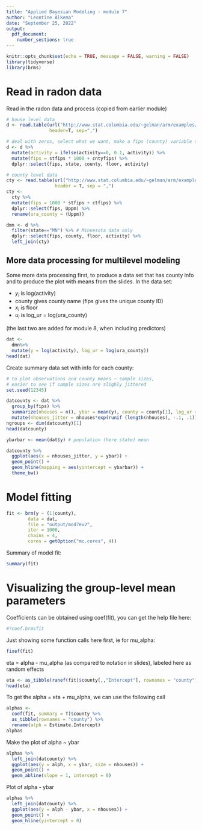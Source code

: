 ```yaml
---
title: "Applied Bayesian Modeling - module 7"
author: "Leontine Alkema"
date: "September 25, 2022"
output: 
  pdf_document:
    number_sections: true
---
```


```r
knitr::opts_chunk$set(echo = TRUE, message = FALSE, warning = FALSE)
library(tidyverse)
library(brms)
```

# Read in radon data 
Read in the radon data and process (copied from earlier module)
```r
# house level data
d <- read.table(url("http://www.stat.columbia.edu/~gelman/arm/examples/radon/srrs2.dat"), 
                header=T, sep=",")

# deal with zeros, select what we want, make a fips (county) variable to match on 
d <- d %>% 
  mutate(activity = ifelse(activity==0, 0.1, activity)) %>% 
  mutate(fips = stfips * 1000 + cntyfips) %>%   
  dplyr::select(fips, state, county, floor, activity)

# county level data
cty <- read.table(url("http://www.stat.columbia.edu/~gelman/arm/examples/radon/cty.dat"), 
                  header = T, sep = ",")
cty <- 
  cty %>% 
  mutate(fips = 1000 * stfips + ctfips) %>% 
  dplyr::select(fips, Uppm) %>%
  rename(ura_county = (Uppm))

dmn <- d %>% 
  filter(state=="MN") %>% # Minnesota data only
  dplyr::select(fips, county, floor, activity) %>% 
  left_join(cty) 

```



## More data processing for multilevel modeling

Some more data processing first, to produce a data set that has county info and to produce the plot with means from the slides. In the data set:

- $y_i$ is log(activity)
- county gives county name (fips gives the unique county ID)
- $x_i$ is floor
- $u_i$ is log_ur = log(ura_county)

(the last two are added for module 8, when including predictors)

```r
dat <- 
  dmn%>%
  mutate(y = log(activity), log_ur = log(ura_county))
head(dat)
```

Create summary data set with info for each county:
```r
# to plot observations and county means ~ sample sizes, 
# easier to see if sample sizes are slighly jittered
set.seed(12345)

datcounty <- dat %>%
  group_by(fips) %>%
  summarize(nhouses = n(), ybar = mean(y), county = county[1], log_ur = log_ur[1]) %>%
  mutate(nhouses_jitter = nhouses*exp(runif (length(nhouses), -.1, .1)))
ngroups <- dim(datcounty)[1]
head(datcounty)
```


```r
ybarbar <- mean(dat$y) # population (here state) mean
```

```r
datcounty %>% 
  ggplot(aes(x = nhouses_jitter, y = ybar)) +
  geom_point() + 
  geom_hline(mapping = aes(yintercept = ybarbar)) + 
  theme_bw()
```

# Model fitting

```r
fit <- brm(y ~ (1|county), 
        data = dat, 
        file = "output/mod7ex2", 
        iter = 1000,
        chains = 4,
        cores = getOption("mc.cores", 4))
```

Summary of model fit: 
```r
summary(fit)
```

# Visualizing the group-level mean parameters 

Coefficients can be obtained using coef(fit), you can get the help file here:
```r
#?coef.brmsfit 
```

Just showing some function calls here first, ie for  mu_alpha:
```r
fixef(fit)
```


eta = alpha - mu_alpha (as compared to notation in slides), labeled here as random effects 
```r
eta <- as_tibble(ranef(fit)$county[,,"Intercept"], rownames = "county")
head(eta)
```

To get the alpha = eta + mu_alpha, we can use the following call
```r
alphas <-
  coef(fit, summary = T)$county %>% 
  as_tibble(rownames = "county") %>%
  rename(alph = Estimate.Intercept)
alphas 
```

Make the plot of alpha ~ ybar
```r
alphas %>%
  left_join(datcounty) %>%
  ggplot(aes(y = alph, x = ybar, size = nhouses)) +
  geom_point() +
  geom_abline(slope = 1, intercept = 0)
```

Plot of alpha - ybar
```r
alphas %>%
  left_join(datcounty) %>%
  ggplot(aes(y = alph - ybar, x = nhouses)) +
  geom_point() +
  geom_hline(yintercept = 0)
```

